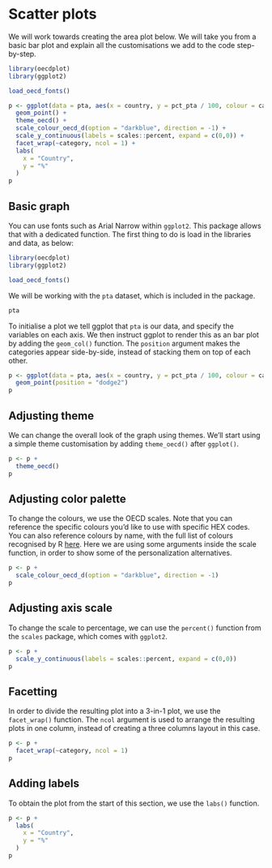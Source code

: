 # Scatter plots

We will work towards creating the area plot below. We will take you from a basic bar plot and explain all the customisations we add to the code step-by-step.

```r
library(oecdplot)
library(ggplot2)

load_oecd_fonts()

p <- ggplot(data = pta, aes(x = country, y = pct_pta / 100, colour = category)) +
  geom_point() +
  theme_oecd() +
  scale_colour_oecd_d(option = "darkblue", direction = -1) +
  scale_y_continuous(labels = scales::percent, expand = c(0,0)) +
  facet_wrap(~category, ncol = 1) +
  labs(
    x = "Country",
    y = "%"
  )
p
```

## Basic graph

You can use fonts such as Arial Narrow within `ggplot2`. This package allows that with a dedicated function. The first thing to do is load in the libraries and data, as below:

```r
library(oecdplot)
library(ggplot2)

load_oecd_fonts()
```

We will be working with the `pta` dataset, which is included in the package.

```r
pta
```

To initialise a plot we tell ggplot that `pta` is our data, and specify the variables on each axis. We then instruct ggplot to render this as an bar plot by adding the `geom_col()` function. The `position` argument makes the categories appear side-by-side, instead of stacking them on top of each other.

```r
p <- ggplot(data = pta, aes(x = country, y = pct_pta / 100, colour = category)) +
  geom_point(position = "dodge2")
p
```

## Adjusting theme

We can change the overall look of the graph using themes. We'll start using a simple theme customisation by adding `theme_oecd() ` after `ggplot()`.

```r
p <- p +
  theme_oecd()
p
```

## Adjusting color palette

To change the colours, we use the OECD scales. Note that you can reference the specific colours you'd like to use with specific HEX codes. You can also reference colours by name, with the full list of colours recognised by R [here](http://www.stat.columbia.edu/~tzheng/files/Rcolor.pdf). Here we are using some arguments inside the scale function, in order to show some of the personalization alternatives.

```r
p <- p +
  scale_colour_oecd_d(option = "darkblue", direction = -1)
p
```

## Adjusting axis scale

To change the scale to percentage, we can use the `percent()` function from the `scales` package, which comes with `ggplot2`.

```r
p <- p +
  scale_y_continuous(labels = scales::percent, expand = c(0,0))
p
```

## Facetting

In order to divide the resulting plot into a 3-in-1 plot, we use the
`facet_wrap()` function. The `ncol` argument is used to arrange the resulting
plots in one column, instead of creating a three columns layout in this case.

```r
p <- p +
  facet_wrap(~category, ncol = 1)
p
```

## Adding labels

To obtain the plot from the start of this section, we use the `labs()` function.

```r
p <- p +
  labs(
    x = "Country",
    y = "%"
  )
p
```
